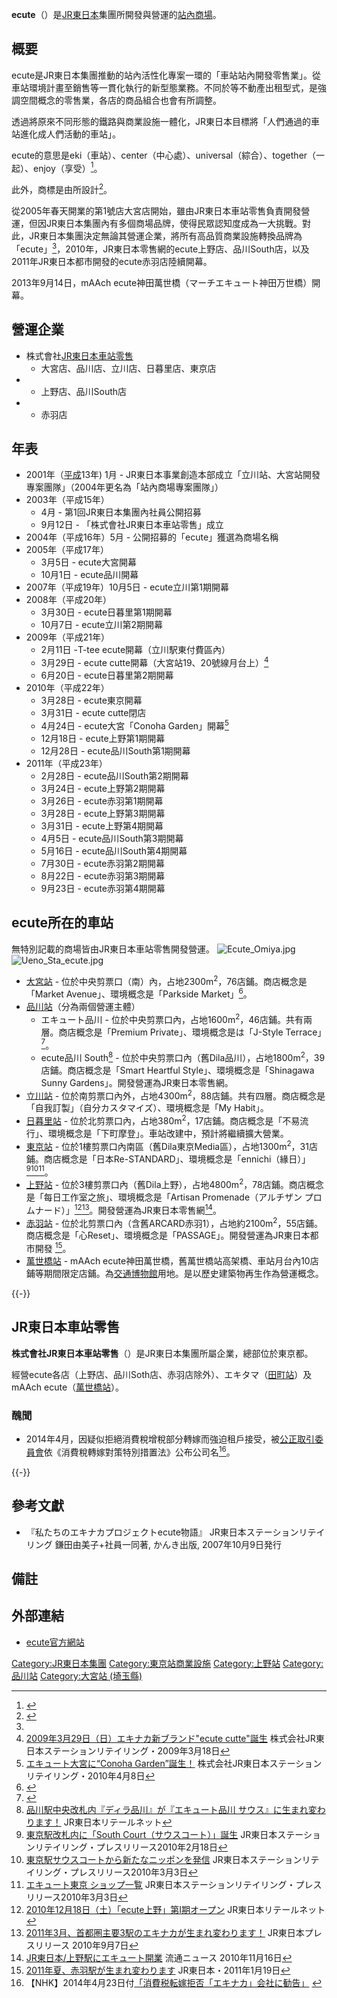 '''ecute'''（{{jpn|j=エキュート}}）是[[JR東日本|JR東日本]]集團所開發與營運的[[站內商場|站內商場]]。

== 概要 ==
ecute是JR東日本集團推動的站內活性化專案一環的「車站站內開發零售業」。從車站環境計畫至銷售等一貫化執行的新型態業務。不同於{{link-ja|Dila|日本Dila}}等不動產出租型式，是強調空間概念的零售業，各店的商品組合也會有所調整。

透過將原來不同形態的鐵路與商業設施一體化，JR東日本目標將「人們通過的車站進化成人們活動的車站」。

ecute的意思是eki（車站）、center（中心處）、universal（綜合）、together（一起）、enjoy（享受）<ref>{{cite web |title=大宮駅・立川駅のエキナカ空間の愛称は、 「ｅｃｕｔｅ／エキュート」に決定いたしました。 |url=https://www.jreast.co.jp/press/2004_1/20040503.pdf |accessdate=2015-04-30 |publisher=JＲ東日本 |archive-date=2016-03-04 |archive-url=https://web.archive.org/web/20160304115236/https://www.jreast.co.jp/press/2004_1/20040503.pdf |dead-url=no }}</ref>。

此外，商標是由{{link-ja|日本設計中心|日本デザインセンター}}所設計<ref>{{Cite web |url=http://www.ndc.co.jp/ourworks/media/ci/ |title=媒体別実績：CI・VI・サイン計画｜日本デザインセンター |publisher=株式会社日本デザインセンター |language=ja |archiveurl=https://web.archive.org/web/20100330045914/http://www.ndc.co.jp/ourworks/media/ci/ |archivedate=2010-03-30 |accessdate=2010-04-18 |quote=<!--引用文--> |deadurl=yes }}</ref>。

從2005年春天開業的第1號店大宮店開始，雖由JR東日本車站零售負責開發營運，但因JR東日本集團內有多個商場品牌，使得民眾認知度成為一大挑戰。對此，JR東日本集團決定無論其營運企業，將所有高品質商業設施轉換品牌為「ecute」<ref name="rhutsu"/>，2010年，JR東日本零售網的ecute上野店、品川South店，以及2011年JR東日本都市開發的ecute赤羽店陸續開幕。

2013年9月14日，mAAch ecute神田萬世橋（マーチエキュート神田万世橋）開幕。

== 營運企業 ==
* 株式會社[[#JR東日本車站零售|JR東日本車站零售]]
** 大宮店、品川店、立川店、日暮里店、東京店
* {{link-ja|JR東日本零售網|JR東日本リテールネット|株式會社JR東日本零售網}}
** 上野店、品川South店
* {{link-ja|JR東日本都市開發|ジェイアール東日本都市開発|株式會社JR東日本都市開發}}
** 赤羽店

== 年表 ==
* 2001年（[[平成|平成]]13年) 1月 - JR東日本事業創造本部成立「立川站、大宮站開發專案團隊」（2004年更名為「站內商場專案團隊」）
* 2003年（平成15年）
** 4月 - 第1回JR東日本集團內社員公開招募
** 9月12日 - 「株式會社JR東日本車站零售」成立
* 2004年（平成16年）5月 - 公開招募的「ecute」獲選為商場名稱
* 2005年（平成17年）
** 3月5日 - ecute大宮開幕
** 10月1日 - ecute品川開幕
* 2007年（平成19年）10月5日 - ecute立川第1期開幕
* 2008年（平成20年）
** 3月30日 - ecute日暮里第1期開幕
** 10月7日 - ecute立川第2期開幕
* 2009年（平成21年）
** 2月11日 -T-tee ecute開幕（立川駅東付費區內）
** 3月29日 - ecute cutte開幕（大宮站19、20號線月台上）<ref>[http://www.ecute.jp/pdf/20090318.pdf 2009年3月29日（日）エキナカ新ブランド"ecute cutte"誕生]{{dead link|date=2017年11月 |bot=InternetArchiveBot |fix-attempted=yes }} 株式会社JR東日本ステーションリテイリング・2009年3月18日</ref>
** 6月20日 - ecute日暮里第2期開幕
* 2010年（平成22年）
** 3月28日 - ecute東京開幕
** 3月31日 - ecute cutte閉店
** 4月24日 - ecute大宮「Conoha Garden」開幕<ref>[http://www.ecute.jp/omiya/pdf/cmm/1007omiyarn.pdf エキュート大宮に“Conoha Garden”誕生！] {{Wayback|url=http://www.ecute.jp/omiya/pdf/cmm/1007omiyarn.pdf |date=20100415081258 }} 株式会社JR東日本ステーションリテイリング・2010年4月8日</ref>
** 12月18日 - ecute上野第1期開幕
** 12月28日 - ecute品川South第1期開幕
* 2011年（平成23年）
** 2月28日 - ecute品川South第2期開幕
** 3月24日 - ecute上野第2期開幕
** 3月26日 - ecute赤羽第1期開幕
** 3月28日 - ecute上野第3期開幕
** 3月31日 - ecute上野第4期開幕
** 4月5日 - ecute品川South第3期開幕
** 5月16日 - ecute品川South第4期開幕
** 7月30日 - ecute赤羽第2期開幕
** 8月22日 - ecute赤羽第3期開幕
** 9月23日 - ecute赤羽第4期開幕

== ecute所在的車站 ==
無特別記載的商場皆由JR東日本車站零售開發營運。
[[File:Ecute_Omiya.jpg|thumb]]
[[File:Ueno_Sta_ecute.jpg|thumb]]
* [[大宮站_(埼玉縣)|大宮站]] - 位於中央剪票口（南）內，占地2300m<sup>2</sup>，76店鋪。商店概念是「Market Avenue」、環境概念是「Parkside Market」<ref>{{Cite web |url=http://www.jreast.co.jp/press/2004_2/20050102/ |title=JR東日本プレリリース エキナカ商業空間「ecute大宮」の店舗が決定 2005年1月7日 |accessdate=2017年2月19日 |archive-date=2016年5月8日 |archive-url=https://web.archive.org/web/20160508224414/http://www.jreast.co.jp/press/2004_2/20050102/ |dead-url=no }}</ref>。
* [[品川站|品川站]]（分為兩個營運主體）
** エキュート品川 - 位於中央剪票口內，占地1600m<sup>2</sup>，46店鋪。共有兩層。商店概念是「Premium Private」、環境概念是は「J-Style Terrace」<ref>{{Cite web |url=http://www.jreast.co.jp/press/2005_1/20050702.pdf |title=JR東日本プレリリース エキナカ商業施設第2弾「ecute(エキュート品川)」 2005年7月6日 |accessdate=2017年2月19日 |archive-date=2016年3月4日 |archive-url=https://web.archive.org/web/20160304120237/http://www.jreast.co.jp/press/2005_1/20050702.pdf |dead-url=no }}</ref>。
**  ecute品川 South<ref>[http://www.j-retail.co.jp/ekinaka/20101220shinagawa.pdf 品川駅中央改札内『ディラ品川』が『エキュート品川 サウス』に生まれ変わります！] {{Wayback|url=http://www.j-retail.co.jp/ekinaka/20101220shinagawa.pdf |date=20111203052834 }} JR東日本リテールネット</ref> - 位於中央剪票口內（舊Dila品川），占地1800m<sup>2</sup>，39店鋪。商店概念是「Smart Heartful Style」、環境概念是「Shinagawa Sunny Gardens」。開發營運為JR東日本零售網。
* [[立川站|立川站]] - 位於南剪票口內外，占地4300m<sup>2</sup>，88店鋪。共有四層。商店概念是「自我訂製」（自分カスタマイズ）、環境概念是「My Habit」。
* [[日暮里站|日暮里站]] - 位於北剪票口內，占地380m<sup>2</sup>，17店鋪。商店概念是「不易流行」、環境概念是「下町摩登」。車站改建中，預計將繼續擴大營業。
* [[東京站|東京站]] - 位於1樓剪票口內南區（舊Dila東京Media區），占地1300m<sup>2</sup>，31店鋪。商店概念是「日本Re-STANDARD」、環境概念是「ennichi（緣日）」<ref>[http://www.ecute.jp/pdf/100218.pdf 東京駅改札内に「South Court（サウスコート）」誕生] {{Wayback|url=http://www.ecute.jp/pdf/100218.pdf |date=20160304190607 }} JR東日本ステーションリテイリング・プレスリリース2010年2月18日</ref><ref>[http://www.ecute.jp/pdf/100303-1.pdf 東京駅サウスコートから新たなニッポンを発信] {{Wayback|url=http://www.ecute.jp/pdf/100303-1.pdf |date=20160304192134 }} JR東日本ステーションリテイリング・プレスリリース2010年3月3日</ref><ref>[http://www.ecute.jp/pdf/100303-2.pdf エキュート東京 ショップ一覧] {{Wayback|url=http://www.ecute.jp/pdf/100303-2.pdf |date=20160304105603 }} JR東日本ステーションリテイリング・プレスリリース2010年3月3日</ref>。
* [[上野站|上野站]] - 位於3樓剪票口內（舊Dila上野），占地4800m<sup>2</sup>，78店鋪。商店概念是「每日工作室之旅」、環境概念是「Artisan Promenade（アルチザン プロムナード）」<ref>[http://www.j-retail.co.jp/cgi-bin/news.cgi?data_id=1289868695 2010年12月18日（土）「ecute上野」第I期オープン] {{Wayback|url=http://www.j-retail.co.jp/cgi-bin/news.cgi?data_id=1289868695 |date=20110213045613 }} JR東日本リテールネット</ref><ref>[http://www.jreast.co.jp/press/2010/20100905.pdf 2011年3月、首都圏主要3駅のエキナカが生まれ変わります！] {{Wayback|url=http://www.jreast.co.jp/press/2010/20100905.pdf |date=20160304095224 }} JR東日本プレスリリース 2010年9月7日</ref>。開發營運為JR東日本零售網<ref name="rhutsu">[http://www.ryutsuu.biz/store/c111614.html JR東日本/上野駅にエキュート開業] {{Wayback|url=http://www.ryutsuu.biz/store/c111614.html |date=20130130202626 }} 流通ニュース 2010年11月16日</ref>。
* [[赤羽站|赤羽站]] - 位於北剪票口內（含舊ARCARD赤羽1），占地約2100m<sup>2</sup>，55店鋪。商店概念是「心Reset」、環境概念是「PASSAGE」。開發營運為JR東日本都市開發 <ref>[http://www.jreast.co.jp/press/2010/20110107.pdf 2011年夏、赤羽駅が生まれ変わります] {{Wayback|url=http://www.jreast.co.jp/press/2010/20110107.pdf |date=20160304204946 }} JR東日本・2011年1月19日</ref>。
* [[萬世橋站|萬世橋站]] - mAAch ecute神田萬世橋，舊萬世橋站高架橋、車站月台內10店鋪等期間限定店鋪。為[[交通博物館|交通博物館]]用地。是以歷史建築物再生作為營運概念。
{{-}}

== JR東日本車站零售 ==
{{Infobox company
| name = 株式會社JR東日本車站零售
| name_en = JR East Station Retailing Co.,Ltd.
| logo = 
| logo_size = 
| logo_caption = 
| image =          
| image_size =
| image_caption =
| type = 非上市公司
| trading_name = 
| native_name = 株式会社JR東日本ステーションリテイリング
| native_name_lang = ja
| foundation =  {{Start date and age|df=yes|2003|09|12}}
| defunct = <!-- {{End date|YYYY|MM|DD}} -->
| location = {{JPN}} [[東京都|東京都]][[港區_(東京都)|港區]][[北青山|北青山]]2-7-9
| key_people = 代表取締役社長 三井 剛 
| services = 商業設施開發營運、衣服飲料品等販售、店鋪管理營運 
| num_employees = 110名
| num_employees_year = 2011
| homepage =  {{URL|www.ecute.co.jp/}} 
| capital = 4億8,000萬日圓
| accounting_period = 3月31日
| major_shareholder = 東日本旅客鐵道株式會社 100%
| footnotes = 
}}
'''株式會社JR東日本車站零售'''（{{jpn|j=JR東日本ステーションリテイリング}}）是JR東日本集團所屬企業，總部位於東京都。

經營ecute各店（上野店、品川Soth店、赤羽店除外）、エキタマ（[[田町車站_(東京都)|田町站]]）及mAAch ecute（[[萬世橋站|萬世橋站]]）。

=== 醜聞 ===
* 2014年4月，因疑似拒絕消費稅增稅部分轉嫁而強迫租戶接受，被[[公正取引委員會|公正取引委員會]]依《消費稅轉嫁對策特別措置法》公布公司名<ref>【NHK】2014年4月23日付[http://www3.nhk.or.jp/news/html/20140423/k10013974231000.html 「消費税転嫁拒否「エキナカ」会社に勧告」] {{Wayback|url=http://www3.nhk.or.jp/news/html/20140423/k10013974231000.html |date=20140426235220 }}</ref>。
{{-}}
== 參考文獻 ==
* 『私たちのエキナカプロジェクトecute物語』 JR東日本ステーションリテイリング 鎌田由美子+社員一同著, かんき出版, 2007年10月9日発行

== 備註 ==
{{reflist}}

== 外部連結 ==
{{Commonscat|ecute}}
* [http://www.ecute.jp/ ecute官方網站]{{Wayback|url=http://www.ecute.jp/ |date=20170220021112 }}
[[Category:JR東日本集團|Category:JR東日本集團]]
[[Category:東京站商業設施|Category:東京站商業設施]]
[[Category:上野站|Category:上野站]]
[[Category:品川站|Category:品川站]]
[[Category:大宮站_(埼玉縣)|Category:大宮站 (埼玉縣)]]
